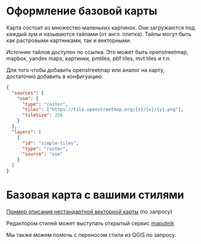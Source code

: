 # Оформление базовой карты

Карта состоит из множество маленьких картинок. Они загружаются под каждый зум и называются тайлами (от англ. плитка). Тайлы могут быть как растровыми картинками, так и векторными.

Источник тайлов доступен по ссылка. Это может быть openstreetmap, mapbox, yandex maps, картинки, pmtiles, pbf tiles, mvt tiles и т.п.

Для того чтобы добавить openstreetmap или аналог на карту, достаточно добавить в конфигуацию:

```json
{
  "sources": {
    "osm": {
      "type": "raster",
      "tiles": ["https://tile.openstreetmap.org/{z}/{x}/{y}.png"],
      "tileSize": 256
    }
  },
  "layers": [
    {
      "id": "simple-tiles",
      "type": "raster",
      "source": "osm"
    }
  ]
}
```

# Базовая карта с вашими стилями

[Пример описания нестандартной векторной карты](https://github.com/sloyio/sloy-template/blob/main/public/gorodets-style.json) (по запросу)

Редактором стилей может выступать открытый сервис [maputnik](https://maplibre.org/maputnik/)

Мы также можем помочь с переносом стили из QGIS по запросу.
